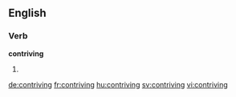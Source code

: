 ==English==

===Verb===
'''contriving'''

# {{present participle of|contrive}}

[[de:contriving]]
[[fr:contriving]]
[[hu:contriving]]
[[sv:contriving]]
[[vi:contriving]]